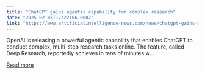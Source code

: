 ```yaml
---
title: "ChatGPT gains agentic capability for complex research"
date: "2025-02-03T17:22:06.000Z"
link: "https://www.artificialintelligence-news.com/news/chatgpt-gains-agentic-capability-for-complex-research/"
---
```


OpenAI is releasing a powerful agentic capability that enables ChatGPT to conduct complex, multi-step research tasks online. The feature, called Deep Research, reportedly achieves in tens of minutes w...

[Read more](https://www.artificialintelligence-news.com/news/chatgpt-gains-agentic-capability-for-complex-research/)
